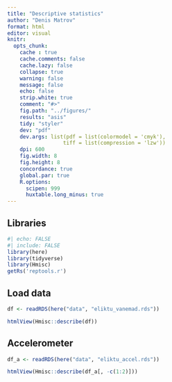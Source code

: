 ```yaml
---
title: "Descriptive statistics"
author: "Denis Matrov"
format: html
editor: visual
knitr:
  opts_chunk: 
    cache : true
    cache.comments: false
    cache.lazy: false
    collapse: true
    warning: false
    message: false
    echo: false
    strip.white: true
    comment: "#>"
    fig.path: "../figures/"
    results: "asis"
    tidy: "styler"
    dev: "pdf"
    dev.args: list(pdf = list(colormodel = 'cmyk'), 
                  tiff = list(compression = 'lzw'))
    dpi: 600
    fig.width: 8
    fig.height: 8
    concordance: true
    global.par: true
    R.options:
      scipen: 999
      huxtable.long_minus: true
---
```


## Libraries

```r
#| echo: FALSE
#| include: FALSE
library(here)
library(tidyverse)
library(Hmisc)
getRs('reptools.r')
```

## Load data

```r

df <- readRDS(here("data", "eliktu_vanemad.rds"))

htmlView(Hmisc::describe(df))
```

## Accelerometer

```r
df_a <- readRDS(here("data", "eliktu_accel.rds"))

htmlView(Hmisc::describe(df_a[, -c(1:2)]))
```
